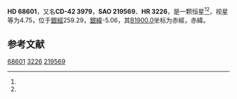 {{Starbox begin
| name = HD 68601
}}
{{Starbox observe
| epoch = [[J2000.0|J2000.0]]
| constell = {{星座名待查}}<ref name=SIMBAD>{{cite web
 | url=http://simbad.u-strasbg.fr/simbad/sim-id?Ident=HR+3226
 | title=Pulsating variable Star
 | publisher=Centre de Données astronomiques de Strasbourg
 | work=SIMBAD
 | accessdate=2012-07-13
 | archive-date=2020-10-20
 | archive-url=https://web.archive.org/web/20201020145640/http://simbad.u-strasbg.fr/simbad/sim-id?Ident=HR+3226
 | dead-url=no
 }}</ref><ref name=DATA>{{cite web
 | url=http://vizier.u-strasbg.fr/viz-bin/VizieR-5?-out.add=.&-source=5050&-corr=PK=HR&-out.max=9999&HR=3226
 | title=VizieR Detailed Page
 | accessdate=2012-07-13
 | archive-date=2019-02-16
 | archive-url=https://web.archive.org/web/20190216115854/http://vizier.u-strasbg.fr/viz-bin/VizieR-5?-out.add=.&-source=5050&-corr=PK=HR&-out.max=9999&HR=3226
 | dead-url=no
 }}</ref>
| 星官 = 
| ra = {{RA|8|11|25.9}}<ref name=SIMBAD /><ref name=DATA />
| dec = {{DEC|-42|59|14}}<ref name=SIMBAD /><ref name=DATA />
| appmag_v = 4.75<ref name=SIMBAD /><ref name=DATA />
}}
{{Starbox character
| class = A5Ib<ref name=SIMBAD /><ref name=DATA />
| b-v = 0.18<ref name=SIMBAD /><ref name=DATA />
| u-b = 0.08<ref name=SIMBAD /><ref name=DATA />
| r-i = 0.22<ref name=SIMBAD /><ref name=DATA />
| variable = 
}}
{{Starbox astrometry
| radial_v = 0.08
| prop_mo_ra = 19
| parallax = 0.004
| p_error = 
}}
{{Starbox catalog
| names =CD-42 3979，[[SAO星表|SAO]] 219569，[[HD星表|HD]] 68601，[[HR星表|HR]] 3226}}
{{Starbox reference |Simbad=HR+3226}}
{{Starbox end}}

'''HD 68601'''，又名'''CD-42 3979'''，'''SAO 219569'''、'''HR 3226'''，是一颗恒星<ref name=SIMBAD /><ref name=DATA />，视星等为4.75，位于[[銀道座標系|銀經]]259.29，[[銀道座標系|銀緯]]-5.06，其[[B1900.0|B1900.0]]坐标为赤經{{RA|8|8|3.1}}，赤緯{{DEC|-42|-5.06|19}}。

== 参考文献 ==
{{reflist}}

{{star-stub}}

[[Category:HD和HDE天體|68601]]
[[Category:HR天體|3226]]
[[Category:SAO天體|219569]]